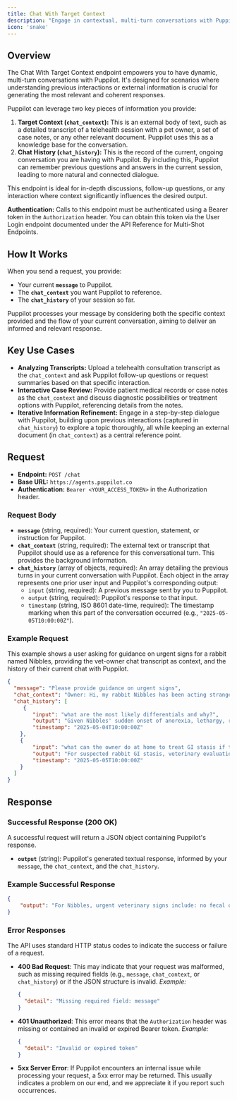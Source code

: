 ```yaml
---
title: Chat With Target Context
description: "Engage in contextual, multi-turn conversations with Puppilot, leveraging existing chat transcripts and conversation history."
icon: 'snake'
---
```


## Overview

The Chat With Target Context endpoint empowers you to have dynamic, multi-turn conversations with Puppilot. It's designed for scenarios where understanding previous interactions or external information is crucial for generating the most relevant and coherent responses.

Puppilot can leverage two key pieces of information you provide:

1.  **Target Context (`chat_context`):** This is an external body of text, such as a detailed transcript of a telehealth session with a pet owner, a set of case notes, or any other relevant document. Puppilot uses this as a knowledge base for the conversation.
2.  **Chat History (`chat_history`):** This is the record of the current, ongoing conversation you are having with Puppilot. By including this, Puppilot can remember previous questions and answers in the current session, leading to more natural and connected dialogue.

This endpoint is ideal for in-depth discussions, follow-up questions, or any interaction where context significantly influences the desired output. 

**Authentication:** Calls to this endpoint must be authenticated using a Bearer token in the `Authorization` header. You can obtain this token via the User Login endpoint documented under the API Reference for Multi-Shot Endpoints.

## How It Works

When you send a request, you provide:
-   Your current **`message`** to Puppilot.
-   The **`chat_context`** you want Puppilot to reference.
-   The **`chat_history`** of your session so far.

Puppilot processes your message by considering both the specific context provided and the flow of your current conversation, aiming to deliver an informed and relevant response.

## Key Use Cases

-   **Analyzing Transcripts:** Upload a telehealth consultation transcript as the `chat_context` and ask Puppilot follow-up questions or request summaries based on that specific interaction.
-   **Interactive Case Review:** Provide patient medical records or case notes as the `chat_context` and discuss diagnostic possibilities or treatment options with Puppilot, referencing details from the notes.
-   **Iterative Information Refinement:** Engage in a step-by-step dialogue with Puppilot, building upon previous interactions (captured in `chat_history`) to explore a topic thoroughly, all while keeping an external document (in `chat_context`) as a central reference point.

## Request

-   **Endpoint:** `POST /chat`
-   **Base URL:** `https://agents.puppilot.co`
-   **Authentication:** `Bearer <YOUR_ACCESS_TOKEN>` in the Authorization header.

### Request Body

-   **`message`** (string, required): Your current question, statement, or instruction for Puppilot.
-   **`chat_context`** (string, required): The external text or transcript that Puppilot should use as a reference for this conversational turn. This provides the background information.
-   **`chat_history`** (array of objects, required): An array detailing the previous turns in your current conversation with Puppilot. Each object in the array represents one prior user input and Puppilot's corresponding output:
    -   `input` (string, required): A previous message sent by you to Puppilot.
    -   `output` (string, required): Puppilot's response to that input.
    -   `timestamp` (string, ISO 8601 date-time, required): The timestamp marking when this part of the conversation occurred (e.g., `"2025-05-05T10:00:00Z"`).

### Example Request

This example shows a user asking for guidance on urgent signs for a rabbit named Nibbles, providing the vet-owner chat transcript as context, and the history of their current chat with Puppilot.

```json
{
  "message": "Please provide guidance on urgent signs",
  "chat_context": "Owner: Hi, my rabbit Nibbles has been acting strangely—she's not eating her hay and just sits in the corner of her cage. Vet: I'm sorry to hear that—how long has she been like this? Owner: Since yesterday afternoon. She usually runs to me when I open the cage but now she just stays still. Vet: Has she passed any stool or urine in the last 24 hours? Owner: Very little stool, and it looks smaller than usual. I haven't noticed any urine. Vet: Any signs of drooling, teeth grinding, or discomfort when you touch her belly? Owner: She did grind her teeth a little last night and flinched when I tried to pick her up. Vet: Has her diet changed recently, or could she have chewed on anything unusual? Owner: No diet changes, but she might have nibbled a bit of cardboard from her play area. Vet: Is she usually free-roaming, or has she had any recent stress—like a loud noise or new pet? Owner: She's free-roaming in the afternoons, and my nephew was over a couple days ago—he was a bit loud. Vet: How old is Nibbles and has she had any history of dental or digestive issues? Owner: She's 3 and has never had any problems until now. Vet: Thank you, that's very helpful.",
  "chat_history": [
     {
        "input": "what are the most likely differentials and why?",
        "output": "Given Nibbles' sudden onset of anorexia, lethargy, reduced and smaller fecal output, possible anuria, and signs of discomfort such as teeth grinding and flinching, the most likely differential diagnoses include:\n\n1. **Gastrointestinal (GI) Stasis / Ileus**\n   - **Reasoning:** GI stasis is common in rabbits and often presents with anorexia, reduced fecal output, lethargy, and abdominal discomfort. Stress (such as the recent loud visit) and decreased food intake can precipitate this condition. The small, reduced fecal pellets and decreased urine production may reflect decreased GI motility and systemic effects.\n   - **Supporting signs:** Anorexia, lethargy, reduced fecal output, teeth grinding (a pain indicator), hiding behavior.\n   - **Diagnostics:** Physical exam focusing on abdominal palpation for gut motility and distension, abdominal radiographs to assess gas patterns and obstruction, and possibly ultrasound if available.\n   - **Differentiation:** GI obstruction would typically show more severe abdominal distension and possibly more severe pain; dental disease may cause anorexia but usually has more localized oral signs.\n\n2. **Dental Disease / Dental Pain**\n   - **Reasoning:** Dental problems are a common cause of anorexia and pain in rabbits. Although no prior dental issues were reported, rabbits can develop dental overgrowth or malocclusion that leads to pain, reduced food intake, and secondary GI stasis.\n   - **Supporting signs:** Teeth grinding (indicative of pain), flinching on handling, anorexia.\n   - **Diagnostics:** Oral examination under sedation or anesthesia, skull radiographs to assess tooth roots and alignment.\n   - **Differentiation:** Dental disease may be differentiated from primary GI stasis by the presence of oral lesions, malocclusion, or overgrown teeth.\n\n3. **Urinary Tract Obstruction or Disease**\n   - **Reasoning:** The possible absence of urine production raises concern for urinary tract issues such as obstruction or infection, which can cause discomfort and systemic illness.\n   - **Supporting signs:** Possible anuria, discomfort, lethargy.\n   - **Diagnostics:** Urinalysis, abdominal ultrasound to assess bladder and kidneys, palpation for bladder distension.\n   - **Differentiation:** Urinary disease may be differentiated by palpation of a distended bladder or abnormal urinalysis findings.\n\n4. **Pain or Stress-Related Behavioral Changes**\n   - **Reasoning:** The recent environmental stressor (loud visit) could contribute to stress-induced anorexia and hiding behavior, which can exacerbate GI stasis.\n   - **Supporting signs:** Hiding, lethargy.\n   - **Diagnostics:** Clinical history and exclusion of other causes.\n\n5. **Toxicity or Foreign Body Ingestion**\n   - **Reasoning:** Chewing on cardboard may introduce foreign material or toxins, potentially causing GI upset or obstruction.\n   - **Supporting signs:** Sudden anorexia, discomfort.\n   - **Diagnostics:** Abdominal imaging to detect foreign bodies.\n\n**Summary and Next Steps:**\n- The most likely primary diagnosis is GI stasis, possibly secondary to pain from dental disease or stress.\n- Immediate diagnostics should include thorough physical and oral examination, abdominal palpation, and radiographs.\n- Supportive care with fluid therapy, analgesia, and assisted feeding may be necessary.\n- Differentiation between GI stasis and dental disease is critical, as dental disease requires specific treatment.\n- Urinary issues should be ruled out given the possible anuria.\n\nPrompt veterinary evaluation is essential to confirm diagnosis and initiate appropriate treatment.",
        "timestamp": "2025-05-04T10:00:00Z"
    },
    {
        "input": "what can the owner do at home to treat GI stasis if they cannot get the rabbit to the vet",
        "output": "For suspected rabbit GI stasis, veterinary evaluation is critical due to severity. If vet care isn't immediately available, owners can: 1) Offer fresh water frequently; syringe-feed if needed. 2) Provide high-fiber foods like leafy greens and unlimited hay; avoid low-fiber pellets/treats. 3) Syringe-feed critical care formula if not eating. 4) Keep environment calm to reduce stress. 5) Watch for pain signs (teeth grinding, flinching); give analgesics only if vet-approved. 6) Avoid meds without vet guidance. These are supportive, not definitive; prompt vet care is essential.",
        "timestamp": "2025-05-05T10:00:00Z"
    }
  ]
}
```

## Response

### Successful Response (200 OK)

A successful request will return a JSON object containing Puppilot's response.

-   **`output`** (string): Puppilot's generated textual response, informed by your `message`, the `chat_context`, and the `chat_history`.

### Example Successful Response

```json
{
    "output": "For Nibbles, urgent veterinary signs include: no fecal output or very small, dry pellets >24 hrs; no urination or urinary obstruction signs; severe lethargy/unresponsiveness; worsening anorexia despite care; severe pain (teeth grinding, vocalizing, flinching); abdominal bloating; labored/rapid breathing; collapse or inability to stand. Immediate vet care is critical to prevent serious complications."
}
```

### Error Responses

The API uses standard HTTP status codes to indicate the success or failure of a request.

-   **400 Bad Request**: This may indicate that your request was malformed, such as missing required fields (e.g., `message`, `chat_context`, or `chat_history`) or if the JSON structure is invalid.
    *Example:*
    ```json
    {
      "detail": "Missing required field: message"
    }
    ```
-   **401 Unauthorized**: This error means that the `Authorization` header was missing or contained an invalid or expired Bearer token.
    *Example:*
    ```json
    {
      "detail": "Invalid or expired token"
    }
    ```
-   **5xx Server Error**: If Puppilot encounters an internal issue while processing your request, a 5xx error may be returned. This usually indicates a problem on our end, and we appreciate it if you report such occurrences.